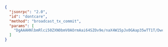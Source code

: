```json
{
  "jsonrpc": "2.0",
  "id": "dontcare",
  "method": "broadcast_tx_commit",
  "params": [
    "DgAAAHNlbmRlci50ZXN0bmV0AOrmAai64SZOv9e/naX4W15pJx0GAap35wTT1T/DwcbbDQAAAAAAAAAQAAAAcmVjZWl2ZXIudGVzdG5ldIODI4YfV/QS++blXpQYT+bOsRblTRW4f547y/LkvMQ9AQAAAAMAAACh7czOG8LTAAAAAAAAAAXcaTJzu9GviPT7AD4mNJGY79jxTrjFLoyPBiLGHgBi8JK1AnhK8QknJ1ourxlvOYJA2xEZE8UR24THmSJcLQw="
  ]
}
```
